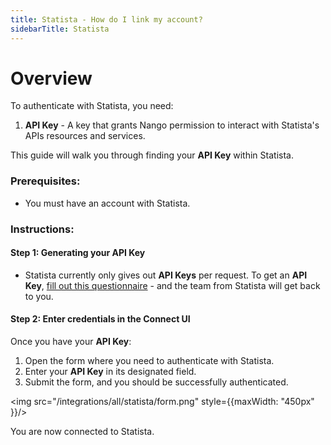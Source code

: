```yaml
---
title: Statista - How do I link my account?
sidebarTitle: Statista
---
```



# Overview

To authenticate with Statista, you need:
1. **API Key** - A key that grants Nango permission to interact with Statista's APIs resources and services.

This guide will walk you through finding your **API Key** within Statista.

### Prerequisites:

- You must have an account with Statista.

### Instructions:

#### Step 1: Generating your API Key

- Statista currently only gives out **API Keys** per request. To get an **API Key**, [fill out this questionnaire](https://forms.office.com/pages/responsepage.aspx?id=OfiFB67f4U-gaID-j8YfKwI-9bbupjFMnubBsPP0QlRUMjZNOFczSjA4NkdFN0U4ODVORU5GTFIxTyQlQCN0PWcu&route=shorturl) - and the team from Statista will get back to you.

#### Step 2: Enter credentials in the Connect UI

Once you have your **API Key**:
1. Open the form where you need to authenticate with Statista.
2. Enter your **API Key** in its designated field.
3. Submit the form, and you should be successfully authenticated.

<img src="/integrations/all/statista/form.png" style={{maxWidth: "450px" }}/>

You are now connected to Statista.
 